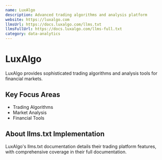 ```yaml
---
name: LuxAlgo
description: Advanced trading algorithms and analysis platform
website: https://luxalgo.com
llmsUrl: https://docs.luxalgo.com/llms.txt
llmsFullUrl: https://docs.luxalgo.com/llms-full.txt
category: data-analytics
---
```


# LuxAlgo

LuxAlgo provides sophisticated trading algorithms and analysis tools for financial markets.

## Key Focus Areas

- Trading Algorithms
- Market Analysis
- Financial Tools

## About llms.txt Implementation

LuxAlgo's llms.txt documentation details their trading platform features, with comprehensive coverage in their full documentation.
